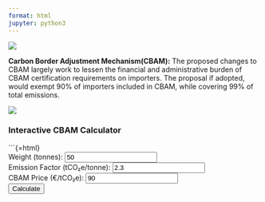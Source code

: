 ```yaml
---
format: html
jupyter: python3
---
```


![](propchangesheader.png){fig-align="center"}

**Carbon Border Adjustment Mechanism(CBAM):** The proposed changes to CBAM largely work to lessen the financial and administrative burden of CBAM certification requirements on importers. The proposal if adopted, would exempt 90% of importers included in CBAM, while covering 99% of total emissions.

![](CS3Dproposed.png){fig-align="center"}

### Interactive CBAM Calculator

```{=html}
<div>
  <label>Weight (tonnes): <input type="number" id="weight" value="50"></label><br>
  <label>Emission Factor (tCO₂e/tonne): <input type="number" id="ef" value="2.3" step="0.1"></label><br>
  <label>CBAM Price (€/tCO₂e): <input type="number" id="price" value="90"></label><br>
  <button onclick="calculateCBAM()">Calculate</button>
  <p id="result"></p>
</div>

<script>
  function calculateCBAM() {
    const weight = parseFloat(document.getElementById('weight').value);
    const ef = parseFloat(document.getElementById('ef').value);
    const price = parseFloat(document.getElementById('price').value);
    const total = weight * ef * price;
    document.getElementById('result').innerText = `Total CBAM Certificate Cost: €${total.toFixed(2)}`;
  }
</script>